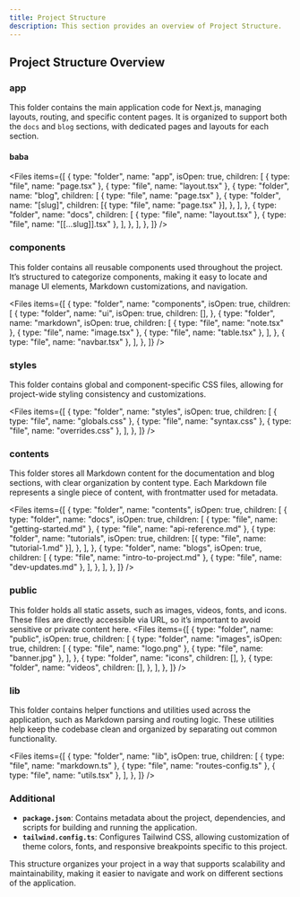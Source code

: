 ```yaml
---
title: Project Structure
description: This section provides an overview of Project Structure.
---
```


## Project Structure Overview

### app

This folder contains the main application code for Next.js, managing layouts, routing, and specific content pages. It is organized to support both the `docs` and `blog` sections, with dedicated pages and layouts for each section.

#### baba
<Files
  items={[
    {
      type: "folder",
      name: "app",
      isOpen: true,
      children: [
        { type: "file", name: "page.tsx" },
        { type: "file", name: "layout.tsx" },
        {
          type: "folder",
          name: "blog",
          children: [
            { type: "file", name: "page.tsx" },
            {
              type: "folder",
              name: "[slug]",
              children: [{ type: "file", name: "page.tsx" }],
            },
          ],
        },
        {
          type: "folder",
          name: "docs",
          children: [
            { type: "file", name: "layout.tsx" },
            { type: "file", name: "[[...slug]].tsx" },
          ],
        },
      ],
    },
  ]}
/>

### components

This folder contains all reusable components used throughout the project. It’s structured to categorize components, making it easy to locate and manage UI elements, Markdown customizations, and navigation.

<Files
  items={[
    {
      type: "folder",
      name: "components",
      isOpen: true,
      children: [
        {
          type: "folder",
          name: "ui",
          isOpen: true,
          children: [],
        },
        {
          type: "folder",
          name: "markdown",
          isOpen: true,
          children: [
            { type: "file", name: "note.tsx" },
            { type: "file", name: "image.tsx" },
            { type: "file", name: "table.tsx" },
          ],
        },
        { type: "file", name: "navbar.tsx" },
      ],
    },
  ]}
/>


### styles

This folder contains global and component-specific CSS files, allowing for project-wide styling consistency and customizations.

<Files
  items={[
    {
      type: "folder",
      name: "styles",
      isOpen: true,
      children: [
        { type: "file", name: "globals.css" },
        { type: "file", name: "syntax.css" },
        { type: "file", name: "overrides.css" },
      ],
    },
  ]}
/>


### contents

This folder stores all Markdown content for the documentation and blog sections, with clear organization by content type. Each Markdown file represents a single piece of content, with frontmatter used for metadata.

<Files
  items={[
    {
      type: "folder",
      name: "contents",
      isOpen: true,
      children: [
        {
          type: "folder",
          name: "docs",
          isOpen: true,
          children: [
            { type: "file", name: "getting-started.md" },
            { type: "file", name: "api-reference.md" },
            {
              type: "folder",
              name: "tutorials",
              isOpen: true,
              children: [{ type: "file", name: "tutorial-1.md" }],
            },
          ],
        },
        {
          type: "folder",
          name: "blogs",
          isOpen: true,
          children: [
            { type: "file", name: "intro-to-project.md" },
            { type: "file", name: "dev-updates.md" },
          ],
        },
      ],
    },
  ]}
/>


### public

This folder holds all static assets, such as images, videos, fonts, and icons. These files are directly accessible via URL, so it’s important to avoid sensitive or private content here.
<Files
  items={[
    {
      type: "folder",
      name: "public",
      isOpen: true,
      children: [
        {
          type: "folder",
          name: "images",
          isOpen: true,
          children: [
            { type: "file", name: "logo.png" },
            { type: "file", name: "banner.jpg" },
          ],
        },
        {
          type: "folder",
          name: "icons",
          children: [],
        },
        {
          type: "folder",
          name: "videos",
          children: [],
        },
      ],
    },
  ]}
/>


### lib

This folder contains helper functions and utilities used across the application, such as Markdown parsing and routing logic. These utilities help keep the codebase clean and organized by separating out common functionality.

<Files
  items={[
    {
      type: "folder",
      name: "lib",
      isOpen: true,
      children: [
        { type: "file", name: "markdown.ts" },
        { type: "file", name: "routes-config.ts" },
        { type: "file", name: "utils.tsx" },
      ],
    },
  ]}
/>

### Additional

- **`package.json`**: Contains metadata about the project, dependencies, and scripts for building and running the application.
- **`tailwind.config.ts`**: Configures Tailwind CSS, allowing customization of theme colors, fonts, and responsive breakpoints specific to this project.

This structure organizes your project in a way that supports scalability and maintainability, making it easier to navigate and work on different sections of the application.
